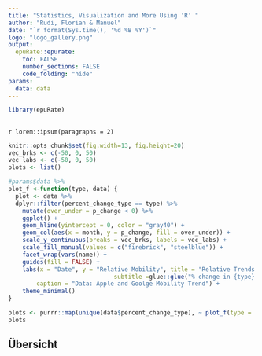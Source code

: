 ```yaml
---
title: "Statistics, Visualization and More Using 'R' "
author: "Rudi, Florian & Manuel"
date: "`r format(Sys.time(), '%d %B %Y')`"
logo: "logo_gallery.png"
output:
  epuRate::epurate:
    toc: FALSE
    number_sections: FALSE
    code_folding: "hide"
params:
  data: data
---
```

```r
library(epuRate)
```
## 
`r lorem::ipsum(paragraphs = 2)`

```r
knitr::opts_chunk$set(fig.width=13, fig.height=20) 
vec_brks <- c(-50, 0, 50)
vec_labs <- c(-50, 0, 50)
plots <- list()

#params$data %>%
plot_f <-function(type, data) {
  plot <- data %>% 
  dplyr::filter(percent_change_type == type) %>% 
    mutate(over_under = p_change < 0) %>%
    ggplot() +
    geom_hline(yintercept = 0, color = "gray40") +
    geom_col(aes(x = month, y = p_change, fill = over_under)) +
    scale_y_continuous(breaks = vec_brks, labels = vec_labs) +
    scale_fill_manual(values = c("firebrick", "steelblue")) +
    facet_wrap(vars(name)) +
    guides(fill = FALSE) +
    labs(x = "Date", y = "Relative Mobility", title = "Relative Trends in Apple/Goolge Maps",
                              subtitle =glue::glue("% change in {type} mobility compared to Baseline") ,
        caption = "Data: Apple and Goolge Móbility Trend") +
    theme_minimal()
}

plots <- purrr::map(unique(data$percent_change_type), ~ plot_f(type = .x, data = params$data) ) 
plots
```

## Übersicht